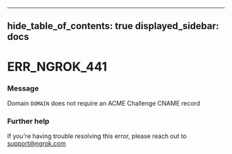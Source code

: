 

---
hide_table_of_contents: true
displayed_sidebar: docs
---


# ERR_NGROK_441

### Message
Domain `DOMAIN` does not require an ACME Challenge CNAME record

<ErrorDetails />



### Further help
If you're having trouble resolving this error, please reach out to [support@ngrok.com](mailto:support@ngrok.com?subject=Help%20with%20ERR_NGROK_441)

